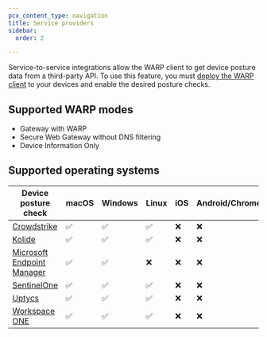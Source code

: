 ```yaml
---
pcx_content_type: navigation
title: Service providers
sidebar:
  order: 2

---
```


Service-to-service integrations allow the WARP client to get device posture data from a third-party API. To use this feature, you must [deploy the WARP client](/cloudflare-one/connections/connect-devices/warp/deployment/) to your devices and enable the desired posture checks.

## Supported WARP modes

* Gateway with WARP
* Secure Web Gateway without DNS filtering
* Device Information Only

## Supported operating systems

| Device posture check                                                                        | macOS | Windows | Linux | iOS | Android/ChromeOS |
| ------------------------------------------------------------------------------------------- | ----- | ------- | ----- | --- | ---------------- |
| [Crowdstrike](/cloudflare-one/identity/devices/service-providers/crowdstrike/)              | ✅     | ✅       | ✅     | ❌   | ❌                |
| [Kolide](/cloudflare-one/identity/devices/service-providers/kolide/)                        | ✅     | ✅       | ✅     | ❌   | ❌                |
| [Microsoft Endpoint Manager](/cloudflare-one/identity/devices/service-providers/microsoft/) | ✅     | ✅       | ❌     | ❌   | ❌                |
| [SentinelOne](/cloudflare-one/identity/devices/service-providers/sentinelone/)              | ✅     | ✅       | ✅     | ❌   | ❌                |
| [Uptycs](/cloudflare-one/identity/devices/service-providers/uptycs/)                        | ✅     | ✅       | ✅     | ❌   | ❌                |
| [Workspace ONE](/cloudflare-one/identity/devices/service-providers/workspace-one/)          | ✅     | ✅       | ✅     | ❌   | ❌                |
